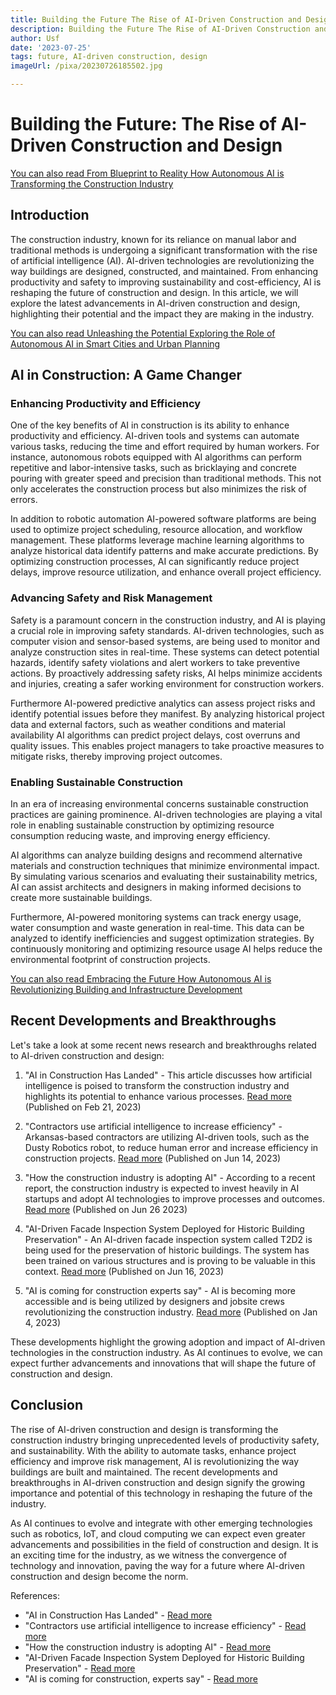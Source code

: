 ```yaml
---
title: Building the Future The Rise of AI-Driven Construction and Design
description: Building the Future The Rise of AI-Driven Construction and Design
author: Usf
date: '2023-07-25'
tags: future, AI-driven construction, design
imageUrl: /pixa/20230726185502.jpg

---
```

# Building the Future: The  Rise of  AI-Driven Construction and Design

[You can also read From Blueprint to Reality  How  Autonomous  AI is  Transforming the Construction Industry](From%20Blueprint%20to%20Reality%20How%20Autonomous%20AI%20is%20Transforming%20the%20Construction%20Industry)


##  Introduction

The construction industry, known for its reliance on manual labor and traditional methods is  undergoing a significant transformation with the  rise of artificial intelligence (AI). AI-driven technologies are revolutionizing the way buildings are designed,  constructed, and maintained. From  enhancing productivity and  safety to improving sustainability  and cost-efficiency, AI is reshaping the future of construction  and design. In this article, we will explore the latest advancements in AI-driven construction and design, highlighting their potential  and the impact they are making in the industry.

[You can also read Unleashing  the Potential Exploring  the Role  of Autonomous AI in  Smart Cities and Urban Planning](Unleashing%20the%20Potential%20Exploring%20the%20Role%20of%20Autonomous%20AI%20in%20Smart%20Cities%20and%20Urban%20Planning)


## AI in  Construction: A Game Changer

### Enhancing Productivity and Efficiency

One of the key benefits of AI in construction is its ability to enhance productivity and efficiency. AI-driven  tools and systems can automate various tasks, reducing the time and effort  required by human workers. For  instance,  autonomous robots  equipped with AI algorithms can perform repetitive and labor-intensive tasks, such as bricklaying and concrete pouring with greater speed and precision than traditional methods. This not only  accelerates the construction  process but  also minimizes the risk of errors.

In addition to robotic automation AI-powered software  platforms  are being used to optimize project scheduling, resource  allocation, and workflow management. These  platforms leverage machine learning algorithms to  analyze historical data  identify patterns and make accurate predictions.  By optimizing construction processes, AI can significantly reduce project delays, improve resource utilization, and enhance overall project efficiency.

### Advancing Safety  and Risk Management

Safety is  a paramount concern in  the construction industry,  and AI is playing a crucial role in improving safety standards. AI-driven technologies, such as computer vision and sensor-based systems, are being used to monitor and analyze  construction sites in real-time. These systems can detect potential hazards, identify safety violations and alert workers to take preventive actions. By proactively  addressing safety risks, AI helps minimize accidents and  injuries, creating a safer working environment for construction workers.

Furthermore AI-powered predictive analytics can assess project risks and identify potential issues before they manifest. By analyzing historical project  data and external factors, such as weather conditions and material availability AI algorithms can predict project delays, cost overruns and quality issues. This enables project managers to take proactive measures to mitigate risks, thereby improving project outcomes.

### Enabling  Sustainable Construction

In an era of increasing environmental concerns sustainable construction practices are gaining prominence. AI-driven technologies are playing a vital role in enabling sustainable construction by  optimizing resource  consumption reducing waste, and improving energy efficiency.

AI algorithms can analyze building designs  and recommend  alternative materials and construction techniques that minimize environmental impact. By simulating various scenarios and evaluating their sustainability metrics, AI can assist architects and designers in making informed decisions to create more sustainable buildings.

Furthermore, AI-powered  monitoring systems can track energy usage,  water consumption and waste generation in real-time. This data can  be analyzed to identify inefficiencies and suggest  optimization strategies. By continuously monitoring and optimizing resource usage AI helps reduce the  environmental footprint of construction projects.

[You can also  read  Embracing the Future How Autonomous AI is Revolutionizing Building  and Infrastructure Development](Embracing%20the%20Future%20How%20Autonomous%20AI%20is%20Revolutionizing%20Building%20and%20Infrastructure%20Development)


## Recent Developments and Breakthroughs

Let's  take a  look at some  recent news  research  and breakthroughs related to AI-driven  construction  and design:

1. "AI in  Construction Has Landed" - This article discusses  how artificial  intelligence is poised to transform the construction industry  and highlights its potential to enhance various processes. [Read more](https://www.constructconnect.com/blog/ai-in-construction-has-landed) (Published on Feb 21, 2023)

2. "Contractors use artificial intelligence to increase efficiency" - Arkansas-based contractors are utilizing AI-driven tools, such  as the Dusty  Robotics  robot, to reduce human error and increase efficiency in construction projects. [Read more](https://talkbusiness.net/2023/06/contractors-use-artificial-intelligence-to-increase-efficiency/) (Published on Jun 14, 2023)

3.  "How the construction industry is adopting AI" - According to a recent report, the construction industry is expected to invest heavily in AI  startups and adopt AI  technologies to improve processes and  outcomes. [Read more](https://www.us.jll.com/en/trends-and-insights/investor/how-the-construction-industry-is-adopting-ai) (Published on Jun 26 2023)

4. "AI-Driven Facade Inspection System Deployed  for  Historic Building Preservation"  - An AI-driven facade inspection system called  T2D2 is being used for the preservation of historic buildings. The system  has been trained on various  structures and is proving to be valuable in this context.  [Read more](https://www.enr.com/articles/56644-ai-driven-facade-inspection-system-deployed-for-historic-building-preservation) (Published  on Jun 16, 2023)

5. "AI is coming for construction experts say" - AI is  becoming more accessible and is being utilized  by designers and jobsite crews revolutionizing the construction industry. [Read more](https://www.constructiondive.com/news/ai-is-coming-for-construction-experts-say/639570/)  (Published on Jan 4, 2023)

These developments highlight the growing adoption and impact of AI-driven technologies in the construction industry. As AI continues to evolve, we can expect further advancements and innovations that will shape the  future of construction and design.

##  Conclusion

The rise of AI-driven construction and design is transforming  the construction industry bringing unprecedented levels of productivity safety, and sustainability. With the ability to automate tasks, enhance project efficiency and improve risk management, AI  is revolutionizing the way buildings are built and maintained. The recent developments  and breakthroughs in AI-driven construction and design  signify the growing importance and potential of this  technology in reshaping the future of the industry.

As AI continues to evolve and integrate with other emerging technologies such as robotics, IoT, and cloud computing we can expect even greater advancements and possibilities in the field of construction and design. It is an exciting time for the industry, as we witness the convergence of technology and innovation, paving the way for a future  where AI-driven construction and design become the  norm.

References:

- "AI in Construction  Has Landed" - [Read more](https://www.constructconnect.com/blog/ai-in-construction-has-landed)
- "Contractors use artificial intelligence  to increase efficiency" - [Read more](https://talkbusiness.net/2023/06/contractors-use-artificial-intelligence-to-increase-efficiency/)
- "How the construction industry is adopting AI" - [Read more](https://www.us.jll.com/en/trends-and-insights/investor/how-the-construction-industry-is-adopting-ai)
- "AI-Driven Facade Inspection System Deployed for Historic Building Preservation" - [Read more](https://www.enr.com/articles/56644-ai-driven-facade-inspection-system-deployed-for-historic-building-preservation)
- "AI is coming for construction, experts say" - [Read more](https://www.constructiondive.com/news/ai-is-coming-for-construction-experts-say/639570/)